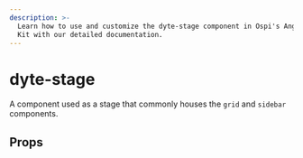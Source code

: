 ```yaml
---
description: >-
  Learn how to use and customize the dyte-stage component in Ospi's Angular UI
  Kit with our detailed documentation.
---
```


# dyte-stage

A component used as a stage that commonly houses
the `grid` and `sidebar` components.

## Props

<PropsTable of="dyte-stage" />

<head>
  <title>Angular UI Kit dyte-stage</title>
</head>
